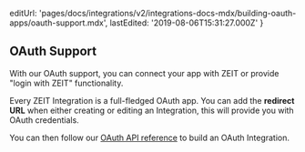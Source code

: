   editUrl:
    'pages/docs/integrations/v2/integrations-docs-mdx/building-oauth-apps/oauth-support.mdx',
  lastEdited: '2019-08-06T15:31:27.000Z'
}

## OAuth Support

With our OAuth support, you can connect your app with ZEIT or provide "login with ZEIT" functionality.

Every ZEIT Integration is a full-fledged OAuth app. You can add the **redirect URL** when either creating or editing an Integration, this will provide you with OAuth credentials.

You can then follow our [OAuth API reference](/docs/api#endpoints/oauth2) to build an OAuth Integration.
